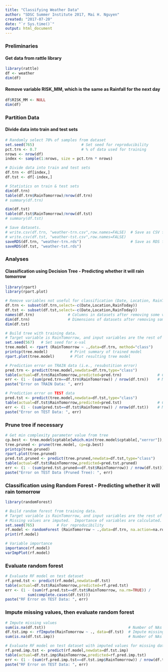 ```yaml
---
title: "Classifying Weather Data"
author: "SDSC Summer Institute 2017, Mai H. Nguyen"
created: "2017-07-20"
date: "`r Sys.time()`"
output: html_document
---
```


### Preliminaries
#### Get data from rattle library
```r
library(rattle)
df <- weather
dim(df)
```

#### Remove variable RISK_MM, which is the same as Rainfall for the next day
```r
df$RISK_MM <- NULL
dim(df)
```

### Partition Data
#### Divide data into train and test sets
```r

# Randomly select 70% of samples from dataset
set.seed(765)                     # Set seed for reproducibility
pct.trn <- 0.7                    # % of data used for training
nrows <- nrow(df)
index <- sample(1:nrows, size = pct.trn * nrows)

# Divide data into train and test sets
df.trn <- df[index,] 
df.tst <- df[-index,] 

# Statistics on train & test sets
dim(df.trn)
table(df.trn$RainTomorrow)/nrow(df.trn)
# summary(df.trn)

dim(df.tst)
table(df.tst$RainTomorrow)/nrow(df.tst)
# summary(df.tst)

# Save datasets. 
# write.csv(df.trn, "weather-trn.csv",row.names=FALSE)  # Save as CSV files
# write.csv(df.tst, "weather-tst.csv",row.names=FALSE)
saveRDS(df.trn, "weather-trn.rds")                      # Save as RDS files
saveRDS(df.tst, "weather-tst.rds")
```


### Analyses
#### Classification using Decision Tree - Predicting whether it will rain tomorrow
```r
library(rpart)
library(rpart.plot)

# Remove variables not useful for classification (Date, Location, RainToday)
df.trn <- subset(df.trn,select=-c(Date,Location,RainToday))
df.tst <- subset(df.tst,select=-c(Date,Location,RainToday))                
names(df.trn)               # Columns in datasets after removing some variables
dim(df.trn)                 # Dimensions of datasets after removing some variables
dim(df.tst)

# Build tree with training data.  
# Target variable is RainTomorrow, and input variables are the rest of the variables.
set.seed(567)   # Set seed for x-val
tree.model <- rpart (RainTomorrow ~ .,data=df.trn, method="class")
printcp(tree.model)          # Print summary of trained model
rpart.plot(tree.model)       # Plot resulting tree model
```

```r
# Prediction error on TRAIN data (i.e., resubstition error)
pred.trn <- predict(tree.model,newdata=df.trn,type="class")    
table(actual=df.trn$RainTomorrow,predicted=pred.trn)                # Confusion matrix
err <- (1 - (sum(pred.trn==df.trn$RainTomorrow)) / nrow(df.trn))    # Misclassification Error
paste("Error on TRAIN Data: ", err)

# Prediction error on TEST data
pred.tst <- predict(tree.model,newdata=df.tst,type="class")    
table(actual=df.tst$RainTomorrow,predicted=pred.tst)                # Confusion matrix
err <- (1 - (sum(pred.tst==df.tst$RainTomorrow)) / nrow(df.tst))    # Misclassification Error
paste("Error on TEST Data: ", err)
```

### Prune tree if necessary
```r

# Get min complexity parameter value from tree
cp.best <- tree.model$cptable[which.min(tree.model$cptable[,"xerror"]),"CP"]
tree.pruned <- prune(tree.model, cp=cp.best)                              # Set cp criterion for pruning tree
printcp(tree.pruned)                                                      # Print summary of pruned tree
rpart.plot(tree.pruned)                                                   # Plot pruned tree
pred.tst.pruned <- predict(tree.pruned,newdata=df.tst,type="class")       # Apply tree to test data
table(actual=df.tst$RainTomorrow,predicted=pred.tst.pruned)               # Confusion matrix
err <- (1 - (sum(pred.tst.pruned==df.tst$RainTomorrow)) / nrow(df.tst))   # Misclassification Error
paste("Error on TEST Data (Pruned Tree): ", err)

```

### Classification using Random Forest - Predicting whether it will rain tomorrow
```r
library(randomForest)

# Build random forest from training data.
# Target variable is RainTomorrow, and input variables are the rest of the variables.
# Missing values are imputed.  Importance of variables are calculated.
set.seed(765)          # For reproducibility
rf.model <- randomForest (RainTomorrow ~ .,data=df.trn, na.action=na.roughfix, importance=TRUE)
print(rf.model)

# Variable importance
importance(rf.model)
varImpPlot(rf.model)
```

### Evaluate random forest
```r
# Evaluate RF model on test dataset
rf.pred.tst <- predict(rf.model,newdata=df.tst)    
table(actual=df.tst$RainTomorrow,predicted=rf.pred.tst)                         # Confusion matrix
err <- (1 - (sum(rf.pred.tst==df.tst$RainTomorrow, na.rm=TRUE)) / 
          sum(complete.cases(df.tst)))                                          # Misclassification error.Ignore NAs
paste("RF Error on TEST Data: ", err)
```

### Impute missing values, then evaluate random forest
```r

# Impute missing values
sum(is.na(df.tst))                                     # Number of NAs before imputation
df.tst.imp <- rfImpute(RainTomorrow ~ ., data=df.tst)  # Impute missing values 
sum(is.na(df.tst.imp))                                 # Number of NAs after imputation

# Evaluate RF model on test dataset with imputed values for missing data
rf.pred.imp.tst <- predict(rf.model,newdata=df.tst.imp)    
table(actual=df.tst.imp$RainTomorrow,predicted=rf.pred.imp.tst)                 # Confusion matrix
err <- (1 - (sum(rf.pred.imp.tst==df.tst.imp$RainTomorrow)) / nrow(df.tst.imp)) # Misclassification Error
paste("RF Error on TEST Data: ", err)
```
